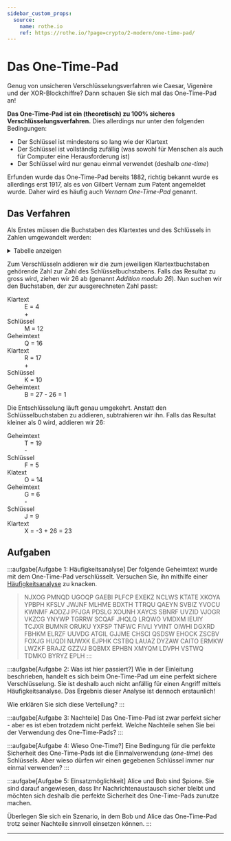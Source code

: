 ```yaml
---
sidebar_custom_props:
  source:
    name: rothe.io
    ref: https://rothe.io/?page=crypto/2-modern/one-time-pad/
---
```




# Das One-Time-Pad
Genug von unsicheren Verschlüsselungsverfahren wie Caesar, Vigenère und der XOR-Blockchiffre? Dann schauen Sie sich mal das One-Time-Pad an!

**Das One-Time-Pad ist ein (theoretisch) zu 100% sicheres Verschlüsselungsverfahren.** Dies allerdings nur unter den folgenden Bedingungen:
- Der Schlüssel ist mindestens so lang wie der Klartext
- Der Schlüssel ist vollständig zufällig (was sowohl für Menschen als auch für Computer eine Herausforderung ist)
- Der Schlüssel wird nur genau einmal verwendet (deshalb _one-time_)

Erfunden wurde das One-Time-Pad bereits 1882, richtig bekannt wurde es allerdings erst 1917, als es von Gilbert Vernam zum Patent angemeldet wurde. Daher wird es häufig auch _Vernam One-Time-Pad_ genannt.

## Das Verfahren
Als Erstes müssen die Buchstaben des Klartextes und des Schlüssels in Zahlen umgewandelt werden:
<details>
  <summary>Tabelle anzeigen</summary>
  | Buchstabe | Zahl | Buchstabe | Zahl |
  |:----------|-----:|:----------|-----:|
  | `A`       |    0 | `N`       |   13 |
  | `B`       |    1 | `O`       |   14 |
  | `C`       |    2 | `P`       |   15 |
  | `D`       |    3 | `Q`       |   16 |
  | `E`       |    4 | `R`       |   17 |
  | `F`       |    5 | `S`       |   18 |
  | `G`       |    6 | `T`       |   19 |
  | `H`       |    7 | `U`       |   20 |
  | `I`       |    8 | `V`       |   21 |
  | `J`       |    9 | `W`       |   22 |
  | `K`       |   10 | `X`       |   23 |
  | `L`       |   11 | `Y`       |   24 |
  | `M`       |   12 | `Z`       |   25 |
</details>

Zum Verschlüsseln addieren wir die zum jeweiligen Klartextbuchstaben gehörende Zahl zur Zahl des Schlüsselbuchstabens. Falls das Resultat zu gross wird, ziehen wir 26 ab (genannt _Addition modulo 26_). Nun suchen wir den Buchstaben, der zur ausgerechneten Zahl passt:

<div class="grid-2-1">
  <DefinitionList>
    <dt>Klartext</dt>
    <dd>E = 4</dd>
    <dt></dt>
    <dd>+</dd>
    <dt>Schlüssel</dt>
    <dd>M = 12</dd>
    <dt></dt>
    <dt>Geheimtext</dt>
    <dd>Q = 16</dd>
  </DefinitionList>

  <DefinitionList>
    <dt>Klartext</dt>
    <dd>R = 17</dd>
    <dt></dt>
    <dd>+</dd>
    <dt>Schlüssel</dt>
    <dd>K = 10</dd>
    <dt></dt>
    <dt>Geheimtext</dt>
    <dd>B = 27 - 26 = 1</dd>
  </DefinitionList>
</div>

Die Entschlüsselung läuft genau umgekehrt. Anstatt den Schlüsselbuchstaben zu addieren, subtrahieren wir ihn. Falls das Resultat kleiner als 0 wird, addieren wir 26:

<div class="grid-2-1">
  <DefinitionList>
    <dt>Geheimtext</dt>
    <dd>T = 19</dd>
    <dt></dt>
    <dd>-</dd>
    <dt>Schlüssel</dt>
    <dd>F = 5</dd>
    <dt></dt>
    <dt>Klatext</dt>
    <dd>O = 14</dd>
  </DefinitionList>

  <DefinitionList>
    <dt>Geheimtext</dt>
    <dd>G = 6</dd>
    <dt></dt>
    <dd>-</dd>
    <dt>Schlüssel</dt>
    <dd>J = 9</dd>
    <dt></dt>
    <dt>Klartext</dt>
    <dd>X = -3 + 26 = 23</dd>
  </DefinitionList>
</div>

## Aufgaben
:::aufgabe[Aufgabe 1: Häufigkeitsanalyse]
Der folgende Geheimtext wurde mit dem One-Time-Pad verschlüsselt. Versuchen Sie, ihn mithilfe einer [Häufigkeitsanalyse](../Kryptoanalyse/Angriffe#häufigkeitsanalyse-durchführen) zu knacken.
> NJXOG PMNQD UGOQP GAEBI PLFCP EXEKZ NCLWS KTATE XKOYA YPBPH KFSLV JWJNF MLHME
> BDXTH TTRQU QAEYN SVBIZ YVOCU KWNMF AODZJ PFJGA PDSLG XOUNH XAYCS SBNRF UVZID
> VJOGR VKZCG YNYWP TGRRW SCQAF JHQLQ LRQWO VMDXM IEUIY TCJXR BUMNR ORUKU YXFSP
> TNFWC FIVLI YVINT OIWHI DGXRD FBHKM ELRZF UUVDG ATGIL GJJME CHSCI QSDSW EHOCK
> ZSCBV FOXJG HUQDI NUWXK EJPHK CSTBQ LAUAZ DYZAW CAITO ERMKW LWZKF BRAJZ GZZVJ
> BQBMX EPHBN XMYQM LDVPH VSTWQ TDMKO BYRYZ EPLH
:::

:::aufgabe[Aufgabe 2: Was ist hier passiert?]
Wie in der Einleitung beschrieben, handelt es sich beim One-Time-Pad um eine perfekt sichere Verschlüsselung. Sie ist deshalb auch nicht anfällig für einen Angriff mittels Häufigkeitsanalyse. Das Ergebnis dieser Analyse ist dennoch erstaunlich!

Wie erklären Sie sich diese Verteilung?
:::

:::aufgabe[Aufgabe 3: Nachteile]
Das One-Time-Pad ist zwar perfekt sicher - aber es ist eben trotzdem nicht perfekt. Welche Nachteile sehen Sie bei der Verwendung des One-Time-Pads?
:::

:::aufgabe[Aufgabe 4: Wieso One-Time?]
Eine Bedingung für die perfekte Sicherheit des One-Time-Pads ist die Einmalverwendung (_one-time_) des Schlüssels. Aber wieso dürfen wir einen gegebenen Schlüssel immer nur einmal verwenden?
:::

:::aufgabe[Aufgabe 5: Einsatzmöglichkeit]
Alice und Bob sind Spione. Sie sind darauf angewiesen, dass Ihr Nachrichtenaustausch sicher bleibt und möchten sich deshalb die perfekte Sicherheit des One-Time-Pads zunutze machen.

Überlegen Sie sich ein Szenario, in dem Bob und Alice das One-Time-Pad trotz seiner Nachteile sinnvoll einsetzen können.
:::

---
